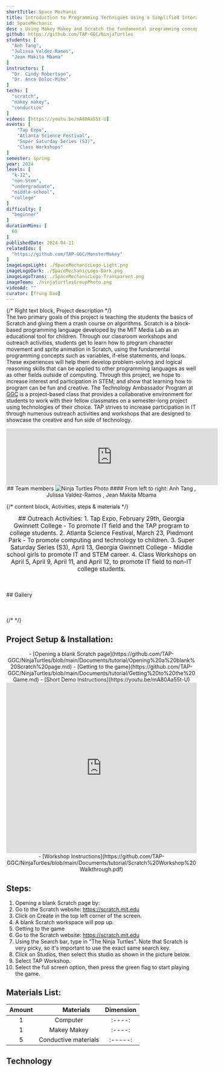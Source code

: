 ```yaml
---
shortTitle: Space Mechanic
title: Introduction to Programming Techniques Using a Simplified Interactive Game Development Experience
id: SpaceMechanic
desc : Using Makey Makey and Scratch the fundamental programming concepts such as variables, if-else statements, and loops; and walkthrough the process of developing an algorithm.
github: https://github.com/TAP-GGC/NinjaTurtles
students: [
  "Anh Tang",
  "Julissa Valdez-Ramos",
  "Jean Makita Mbama"
]
instructors: [
  "Dr. Cindy Robertson",
  "Dr. Anca Doloc-Mihu"
] 
techs: [
  "scratch",
  "makey makey",
  "conduction"
]
videos: [https://youtu.be/mA80Aa55t-U]
events: [
    "Tap Expo", 
    "Atlanta Science Festival",
    "Super Saturday Series (S3)",
    "Class Workshops"
]
semester: spring
year: 2024
levels: [
  "k-12",
  "non-Stem",
  "undergraduate",
  "middle-school",
  "college"
] 
difficulty: [
  "beginner"
] 
durationMins: [
  60
]
publishedDate: 2024-04-11
relatedIds: [
  "https://github.com/TAP-GGC/MonsterMakey"
]
imageLogoLight: ./SpaceMechanicLogo-Light.png
imageLogoDark: ./SpaceMechanicLogo-Dark.png
imageLogoTrans: ./SpaceMechanicLogo-Transparent.png
imageTeam: ./ninjaturtlesGroupPhoto.png
videoAd: ""
curator: [Trung Dao]
---
```




{/* Right text block, Project description */}	
 The two primary goals of this project is teaching the students the basics of Scratch and giving them a crash course on algorithms.
 Scratch is a block-based programming language developed by the MIT Media Lab as an educational tool for children. Through our classroom workshops and outreach activities, students get to learn how to program character movement and sprite animation in Scratch, using the fundamental programming concepts such as variables, if-else statements, and loops. These experiences will help them develop problem-solving and logical reasoning skills that can be applied to other programming languages as well as other fields outside of computing. Through this project, we hope to increase interest and participation in STEM; and show that learning how to program can be fun and creative.
 The Technology Ambassador Program at [GGC](http://www.ggc.edu/tap) is a project-based class that provides a collaborative environment for students to work with their fellow classmates on a semester-long project using technologies of their choice. TAP strives to increase participation in IT through numerous outreach activities and workshops that are designed to showcase the creative and fun side of technology.

 <iframe width="560" class="youtube" src="https://www.youtube.com/embed/mA80Aa55t-U?si=e9hff-A35m2-NLSN" title="YouTube video player" frameborder="0" allow="accelerometer; autoplay; clipboard-write; encrypted-media; gyroscope; picture-in-picture; web-share" referrerpolicy="strict-origin-when-cross-origin" allowfullscreen></iframe>

<div style="text-align:center;">
## Team members
<Image src={ninjaturtlesGroupPhoto} alt="Ninja Turtles Photo" />
#### From left to right: Anh Tang , Julissa Valdez-Ramos , Jean Makita Mbama
<br />
</div>

{/* content block, Activities, steps & materials */}
<div style="text-align: center ; justify-content: center; font-size: 1.125em;">
  ## Outreach Activities: 
  1. Tap Expo, February 29th, Georgia Gwinnett College - To promote IT field and the TAP program to college students.
  2. Atlanta Science Festival, March 23, Piedmont Park - To promote computing and technology to children.
  3. Super Saturday Series (S3), April 13, Georgia Gwinnett College - Middle school girls to promote IT and STEM career.
  4. Class Workshops on April 5, April 9, April 11, and April 12, to promote IT field to non-IT college students.
</div>

<div style="margin-top:50px;margin-bottom:50px">
## Gallery
<Gallery photos={[
   {src:NinjaTurtlesS3.src, alt:'S3 Workshop'},
   {src:NinjaTurtlesASF2.src,alt:'Atlanta Science Festival'}
]} />
</div>

{/* <!--CONTENT BLOCK --> */}
## Project Setup & Installation:
<div style='text-align:center; justify-content: center; font-size: 1em; top-margin: 50px; bottom-margin: 100px; ' >
- [Opening a blank Scratch page](https://github.com/TAP-GGC/NinjaTurtles/blob/main/Documents/tutorial/Opening%20a%20blank%20Scratch%20page.md)
- [Getting to the game](https://github.com/TAP-GGC/NinjaTurtles/blob/main/Documents/tutorial/Getting%20to%20the%20Game.md)
- [Short Demo Instructions](https://youtu.be/mA80Aa55t-U)
<iframe style="width: 100%; max-width: 800px; height: 450px;" src="https://www.youtube.com/embed/mA80Aa55t-U?si=sny7htdNAsXR8Gxg" title="YouTube video player" frameborder="0" allow="accelerometer; autoplay; clipboard-write; encrypted-media; gyroscope; picture-in-picture; web-share" referrerpolicy="strict-origin-when-cross-origin" allowfullscreen></iframe>
- [Workshop Instructions](https://github.com/TAP-GGC/NinjaTurtles/blob/main/Documents/tutorial/Scratch%20Workshop%20Walkthrough.pdf)
</div>

<div class="flex flex-row flex-wrap">

  <div style="flex: 1; min-width: 25em;">

  ## Steps:

  1. Opening a blank Scratch page by:
  2. Go to the Scratch website: https://scratch.mit.edu
  3. Click on Create in the top left corner of the screen.
  4. A blank Scratch workspace will pop up.
  5. Getting to the game
  6. Go to the Scratch website: https://scratch.mit.edu
  7. Using the Search bar, type in "The Ninja Turtles". Note that Scratch is very picky, so it's important to use the exact same search key.
  8. Click on Studios, then select this studio as shown in the picture below.
  9. Select TAP Workshop.
  10. Select the full screen option, then press the green flag to start playing the game.
  </div>

  <div style="flex: 1; min-width: 25em;">

  ## Materials List:

  | Amount |&nbsp;&nbsp;&nbsp;&nbsp;&nbsp;&nbsp;&nbsp;&nbsp; Materials | Dimension |
  |    :----:   |    :----:   |    :----:   |
  | 1 | Computer  |    :----: |
  | 1 | Makey Makey |  :----: |
  | 5 | Conductive materials | :-----: |
  </div>
</div>

## Technology
<div style='text-align:center; display: flex; justify-content: center; font-size: 1.25em'>
<Logo src= {blockBase.src} alt="Block-based Language"  />
<Logo src= {makeyboardclip.src} alt="Makey Board Clip"/>
<Logo src={scratchlogo.src} link="https://scratch.mit.edu/"/>
</div>




